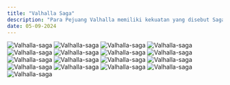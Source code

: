 ```yaml
---
title: "Valhalla Saga"
description: "Para Pejuang Valhalla memiliki kekuatan yang disebut Saga—sebuah sihir agung yang lahir dari pencapaian dan prestasi gemilang semasa hidup mereka. Semakin luas kisah dan legenda mereka tersebar, semakin dalam tertanam di hati banyak orang, maka semakin kuatlah kekuatan Saga tersebut. Tae Ho memang bukan seorang pejuang—tapi dia adalah pemain pro game terbaik di dunia. Di dunia Dark Age, sosok Kalsted sang Kesatria Naga adalah legenda hidup. Pencapaiannya, kisahnya. Semua prestasi yang diraih Kalsted sang Kesatria Naga dalam gim! [Saga: Pejuang Abadi]— Valhalla, medan perang para dewa. Inilah kisah Lee Tae Ho, sang pejuang abadi yang akan terukir di sana. Demi mengakhiri Ragnarok yang mengancam kehancuran dunia, sebuah Saga baru kini dimulai."
date: 05-09-2024
---
```


![Valhalla-saga ](https://raw.githubusercontent.com/ryanngab/komik/main/Vallhala%20Saga/Chapter%2001/001.jpg)
![Valhalla-saga ](https://raw.githubusercontent.com/ryanngab/komik/main/Vallhala%20Saga/Chapter%2001/002.jpg)
![Valhalla-saga ](https://raw.githubusercontent.com/ryanngab/komik/main/Vallhala%20Saga/Chapter%2001/003.jpg)
![Valhalla-saga ](https://raw.githubusercontent.com/ryanngab/komik/main/Vallhala%20Saga/Chapter%2001/004.jpg)
![Valhalla-saga ](https://raw.githubusercontent.com/ryanngab/komik/main/Vallhala%20Saga/Chapter%2001/005.jpg)
![Valhalla-saga ](https://raw.githubusercontent.com/ryanngab/komik/main/Vallhala%20Saga/Chapter%2001/006.jpg)
![Valhalla-saga ](https://raw.githubusercontent.com/ryanngab/komik/main/Vallhala%20Saga/Chapter%2001/007.jpg)
![Valhalla-saga ](https://raw.githubusercontent.com/ryanngab/komik/main/Vallhala%20Saga/Chapter%2001/008.jpg)
![Valhalla-saga ](https://raw.githubusercontent.com/ryanngab/komik/main/Vallhala%20Saga/Chapter%2001/009.jpg)
![Valhalla-saga ](https://raw.githubusercontent.com/ryanngab/komik/main/Vallhala%20Saga/Chapter%2001/010.jpg)
![Valhalla-saga ](https://raw.githubusercontent.com/ryanngab/komik/main/Vallhala%20Saga/Chapter%2001/011.jpg)
![Valhalla-saga ](https://raw.githubusercontent.com/ryanngab/komik/main/Vallhala%20Saga/Chapter%2001/012.jpg)
![Valhalla-saga ](https://raw.githubusercontent.com/ryanngab/komik/main/Vallhala%20Saga/Chapter%2001/013.jpg)
![Valhalla-saga ](https://raw.githubusercontent.com/ryanngab/komik/main/Vallhala%20Saga/Chapter%2001/014.jpg)
![Valhalla-saga ](https://raw.githubusercontent.com/ryanngab/komik/main/Vallhala%20Saga/Chapter%2001/015.jpg)
![Valhalla-saga ](https://raw.githubusercontent.com/ryanngab/komik/main/Vallhala%20Saga/Chapter%2001/016.jpg)
![Valhalla-saga ](https://raw.githubusercontent.com/ryanngab/komik/main/Vallhala%20Saga/Chapter%2001/017.jpg)
